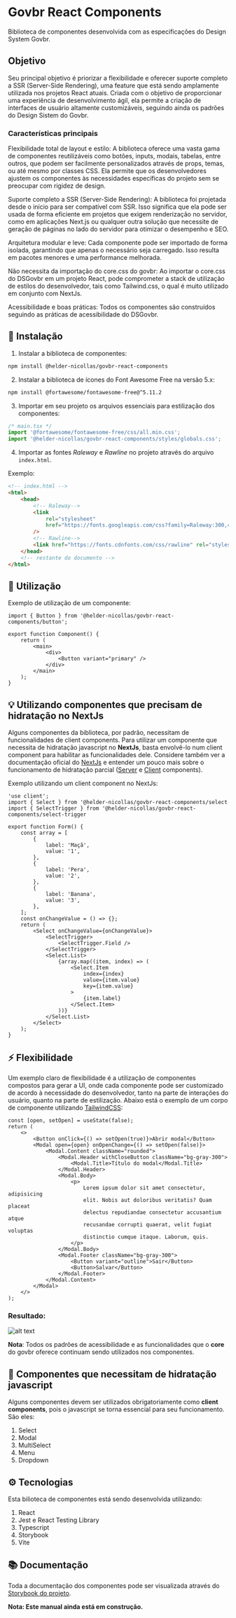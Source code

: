 
<Meta title="Introdução" />


# Govbr React Components

Biblioteca de componentes desenvolvida com as especificações do Design System Govbr.

## Objetivo

Seu principal objetivo é priorizar a flexibilidade e oferecer suporte completo a SSR (Server-Side Rendering), uma feature que está sendo amplamente utilizada nos projetos React atuais. Criada com o objetivo de proporcionar uma experiência de desenvolvimento ágil, ela permite a criação de interfaces de usuário altamente customizáveis, seguindo ainda os padrões do Design Sistem do Govbr.

### Características principais

Flexibilidade total de layout e estilo: A biblioteca oferece uma vasta gama de componentes reutilizáveis como botões, inputs, modais, tabelas, entre outros, que podem ser facilmente personalizados através de props, temas, ou até mesmo por classes CSS. Ela permite que os desenvolvedores ajustem os componentes às necessidades específicas do projeto sem se preocupar com rigidez de design.

Suporte completo a SSR (Server-Side Rendering): A biblioteca foi projetada desde o início para ser compatível com SSR. Isso significa que ela pode ser usada de forma eficiente em projetos que exigem renderização no servidor, como em aplicações Next.js ou qualquer outra solução que necessite de geração de páginas no lado do servidor para otimizar o desempenho e SEO.

Arquitetura modular e leve: Cada componente pode ser importado de forma isolada, garantindo que apenas o necessário seja carregado. Isso resulta em pacotes menores e uma performance melhorada.

Não necessita da importação do core.css do govbr: Ao importar o core.css do DSGovbr em um projeto React, pode comprometer a stack de utilização de estilos do desenvolvedor, tais como Tailwind.css, o qual é muito utilizado em conjunto com NextJs.

Acessibilidade e boas práticas: Todos os componentes são construídos seguindo as práticas de acessibilidade do DSGovbr.

## 🚀 Instalação

1. Instalar a biblioteca de componentes:

```sh
npm install @helder-nicollas/govbr-react-components
```

2. Instalar a biblioteca de ícones do Font Awesome Free na versão 5.x:

```sh
npm install @fortawesome/fontawesome-free@^5.11.2
```

3. Importar em seu projeto os arquivos essenciais para estilização dos componentes:

```js
/* main.tsx */
import '@fortawesome/fontawesome-free/css/all.min.css';
import '@helder-nicollas/govbr-react-components/styles/globals.css';
```

4. Importar as fontes _Raleway_ e _Rawline_ no projeto através do arquivo <code>index.html</code>.

Exemplo:

```html
<!-- index.html -->
<html>
    <head>
        <!-- Raleway-->
        <link
            rel="stylesheet"
            href="https://fonts.googleapis.com/css?family=Raleway:300,400,500,600,700,800,900&amp;display=swap"
        />
        <!-- Rawline-->
        <link href="https://fonts.cdnfonts.com/css/rawline" rel="stylesheet" />
    </head>
    <!-- restante do documento -->
</html>
```

## 🔔 Utilização

Exemplo de utilização de um componente:

```tsx
import { Button } from '@helder-nicollas/govbr-react-components/button';

export function Component() {
    return (
        <main>
            <div>
                <Button variant="primary" />
            </div>
        </main>
    );
}
```

## 💡 Utilizando componentes que precisam de hidratação no NextJs

Alguns componentes da biblioteca, por padrão, necessitam de funcionalidades de client components. Para utilizar um componente que necessita de hidratação javascript no **NextJs**, basta envolvê-lo num client component para habilitar as funcionalidades dele. Considere também ver a documentação oficial do [NextJs](https://nextjs.org/docs/app) e entender um pouco mais sobre o funcionamento de hidratação parcial ([Server](https://nextjs.org/docs/app/building-your-application/rendering/server-components) e [Client](https://nextjs.org/docs/app/building-your-application/rendering/client-components) components).

Exemplo utilizando um client component no NextJs:

```tsx
'use client';
import { Select } from '@helder-nicollas/govbr-react-components/select
import { SelectTrigger } from '@helder-nicollas/govbr-react-components/select-trigger

export function Form() {
    const array = [
        {
            label: 'Maçã',
            value: '1',
        },
        {
            label: 'Pera',
            value: '2',
        },
        {
            label: 'Banana',
            value: '3',
        },
    ];
    const onChangeValue = () => {};
    return (
        <Select onChangeValue={onChangeValue}>
            <SelectTrigger>
                <SelectTrigger.Field />
            </SelectTrigger>
            <Select.List>
                {array.map((item, index) => (
                    <Select.Item
                        index={index}
                        value={item.value}
                        key={item.value}
                    >
                        {item.label}
                    </Select.Item>
                ))}
            </Select.List>
        </Select>
    );
}
```

## ⚡ Flexibilidade

Um exemplo claro de flexibilidade é a utilização de componentes compostos para gerar a UI, onde cada componente pode ser customizado de acordo à necessidade do desenvolvedor, tanto na parte de interações do usuário, quanto na parte de estilização. Abaixo está o exemplo de um corpo de componente utilizando [TailwindCSS](https://tailwindcss.com/):

```tsx
const [open, setOpen] = useState(false);
return (
    <>
        <Button onClick={() => setOpen(true)}>Abrir modal</Button>
        <Modal open={open} onOpenChange={() => setOpen(false)}>
            <Modal.Content className="rounded">
                <Modal.Header withCloseButton className="bg-gray-300">
                    <Modal.Title>Título do modal</Modal.Title>
                </Modal.Header>
                <Modal.Body>
                    <p>
                        Lorem ipsum dolor sit amet consectetur, adipisicing
                        elit. Nobis aut doloribus veritatis? Quam placeat
                        delectus repudiandae consectetur accusantium atque
                        recusandae corrupti quaerat, velit fugiat voluptas
                        distinctio cumque itaque. Laborum, quis.
                    </p>
                </Modal.Body>
                <Modal.Footer className="bg-gray-300">
                    <Button variant="outline">Sair</Button>
                    <Button>Salvar</Button>
                </Modal.Footer>
            </Modal.Content>
        </Modal>
    </>
);
```
### Resultado:

![alt text](./public/component-example.png)

**Nota**: Todos os padrões de acessibilidade e as funcionalidades que o **core** do govbr oferece continuam sendo utilizados nos componentes.


## 📝 Componentes que necessitam de hidratação javascript
Alguns componentes devem ser utilizados obrigatoriamente como **client components**, pois o javascript se torna essencial para seu funcionamento. São eles:
1. Select
2. Modal
3. MultiSelect
4. Menu
5. Dropdown


## ⚙️ Tecnologias

Esta bilioteca de componentes está sendo desenvolvida utilizando:

1. React
2. Jest e React Testing Library
3. Typescript
4. Storybook
5. Vite

## 📚 Documentação

Toda a documentação dos componentes pode ser visualizada através do [Storybook do projeto](https://helder-nicollas.github.io/govbr-react-components/).

**Nota: Este manual ainda está em construção.**

